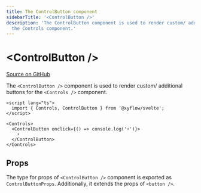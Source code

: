 ```yaml
---
title: The ControlButton component
sidebarTitle: '<ControlButton />'
description: 'The ControlButton component is used to render custom/ additional buttons for
  the Controls component.'
---
```


# &lt;ControlButton />

[Source on GitHub](https://github.com/xyflow/xyflow/blob/main/packages/svelte/src/lib/plugins/Controls/ControlButton.svelte)

The `<ControlButton />` component is used to render custom/ additional buttons
for the `<Controls />` component.

```svelte
<script lang="ts">
  import { Controls, ControlButton } from '@xyflow/svelte';
</script>

<Controls>
  <ControlButton onclick={() => console.log('⚡️')}>
    ⚡️
  </ControlButton>
</Controls>
```

## Props

The type for props of `<ControlButton />` component is exported as `ControlButtonProps`. Additionally, it extends the props of `<button />`.

<APIDocs componentName="ControlButton" groupKeys="HTMLAttributes<HTMLButtonElement>" />
